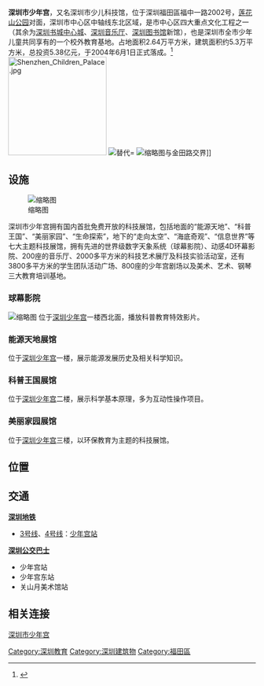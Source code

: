 '''深圳市少年宫'''，又名深圳市少儿科技馆，位于深圳福田區福中一路2002号，[[莲花山公园|莲花山公园]]对面，深圳市中心区中轴线东北区域，是市中心区四大重点文化工程之一（其余为[[深圳书城中心城|深圳书城中心城]]、[[深圳音乐厅|深圳音乐厅]]、[[深圳图书馆|深圳图书馆]]新馆），也是深圳市全市少年儿童共同享有的一个校外教育基地。占地面积2.64万平方米，建筑面积约5.3万平方米，总投资5.38亿元，于2004年6月1日正式落成。<ref>{{cite web|url=https://www.szcp.com/mysng/survey.html|title=存档副本|access-date=2019-08-01|archive-date=2020-09-26|archive-url=https://web.archive.org/web/20200926010414/https://www.szcp.com/mysng/survey.html|dead-url=no}}</ref>
[[File:Shenzhen_Children_Palace.jpg|200px]]
[[File:深圳市少年宫.jpg|替代=]]
[[File:SZ_深圳_Shenzhen_福田_Futian_紅荔路_Hongli_Road_金田路_Jintian_Road_Children's_Palace_facade_Sept_2017_IX1.jpg|缩略图]]与金田路交界]]

==设施==
[[File:深圳市少年宫水晶石大厅.jpg|缩略图]]

深圳市少年宫拥有国内首批免费开放的科技展馆，包括地面的“能源天地”、“科普王国”、“美丽家园”、“生命探索”，地下的“走向太空”、“海底奇观”、“信息世界”等七大主题科技展馆，拥有先进的世界级数字天象系统（球幕影院）、动感4D环幕影院、200座的音乐厅、2000多平方米的科技艺术展厅及科技实验活动室，还有3800多平方米的学生团队活动广场、800座的少年宫剧场以及美术、艺术、钢琴三大教育培训基地。
===球幕影院===
[[File:Shenzhen_City_Children's_Palace9.jpg|缩略图]]
位于[[深圳少年宫|深圳少年宫]]一楼西北面，播放科普教育特效影片。

===能源天地展馆===

位于[[深圳少年宫|深圳少年宫]]一楼，展示能源发展历史及相关科学知识。

===科普王国展馆===

位于[[深圳少年宫|深圳少年宫]]二楼，展示科学基本原理，多为互动性操作项目。

===美丽家园展馆===

位于[[深圳少年宫|深圳少年宫]]三楼，以环保教育为主题的科技展馆。


==位置==

{{coord|22|33|0.95|N|114|3|24.23|E}}
== 交通 ==
'''[[深圳地铁|深圳地铁]]'''
*[[深圳地铁3号线|3号线]]、[[深圳地铁4号线|4号线]]：[[少年宮站|少年宫站]]

'''[[深圳公交巴士|深圳公交巴士]]'''
*少年宫站
*少年宫东站
*关山月美术馆站

== 相关连接 ==
[https://www.szcp.com/ 深圳市少年宫] {{Wayback|url=https://www.szcp.com/ |date=20210126114902 }}{{commonscat|Shenzhen City Children's Palace}}
[[Category:深圳教育|Category:深圳教育]]
[[Category:深圳建筑物|Category:深圳建筑物]]
[[Category:福田區|Category:福田區]]

{{Sz-Stub}}
